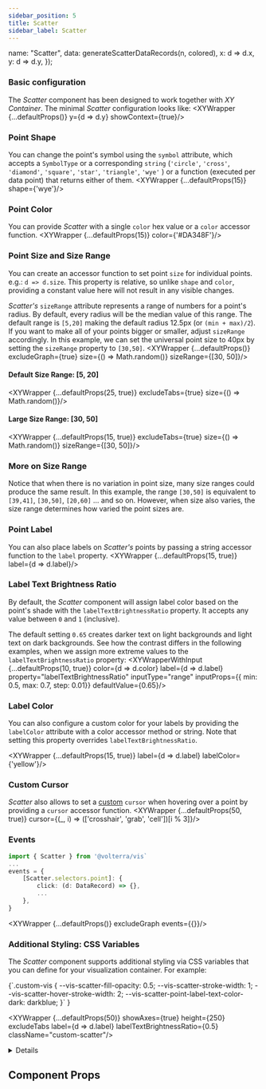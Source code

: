 ```yaml
---
sidebar_position: 5
title: Scatter
sidebar_label: Scatter
---
```


  name: "Scatter",
  data: generateScatterDataRecords(n, colored),
  x: d => d.x,
  y: d => d.y,
});

### Basic configuration
The _Scatter_ component has been designed to work together with _XY Container_. The minimal _Scatter_ configuration looks like:
<XYWrapper {...defaultProps()} y={d => d.y} showContext={true}/>

### Point Shape
You can change the point's symbol using the `symbol` attribute, which accepts a `SymbolType` or a corresponding `string`
(`'circle'`, `'cross'`, `'diamond'`, `'square'`, `'star'`, `'triangle'`, `'wye'` ) or a function (executed per data point) that returns either of them.
<XYWrapper {...defaultProps(15)} shape={'wye'}/>

### Point Color
You can provide _Scatter_ with a single `color` hex value or a `color` accessor function.
<XYWrapper {...defaultProps(15)} color={'#DA348F'}/>

### Point Size and Size Range
You can create an accessor function to set point `size` for individual points. e.g.: `d => d.size`.
This property is relative, so unlike `shape` and `color`, providing a constant value here will not result in any visible changes.

_Scatter's_ `sizeRange` attribute represents a range of numbers for a point's radius. By default, every radius
will be the median value of this range.
The default range is `[5,20]` making the default radius 12.5px (or `(min + max)/2`). If you want to make all of your points
bigger or smaller, adjust `sizeRange` accordingly. In this example, we can set the universal point size to 40px by setting the `sizeRange`
property to `[30,50]`.
<XYWrapper {...defaultProps()} excludeGraph={true} size={() => Math.random()} sizeRange={[30, 50]}/>

#### Default Size Range: [5, 20]
<XYWrapper {...defaultProps(25, true)} excludeTabs={true} size={() => Math.random()}/>

#### Large Size Range: [30, 50]
<XYWrapper {...defaultProps(15, true)} excludeTabs={true} size={() => Math.random()} sizeRange={[30, 50]}/>

### More on Size Range
Notice that when there is no variation in point size, many size ranges could produce the same result. In this example, the range `[30,50]`
is equivalent to `[39,41]`, `[30,50]`, `[20,60]` ... and so on. However, when size also varies, the size range determines how varied the point sizes are.

### Point Label
You can also place labels on _Scatter's_ points by passing a string accessor function to the `label` property.
<XYWrapper {...defaultProps(15, true)} label={d => d.label}/>

### Label Text Brightness Ratio
By default, the _Scatter_ component will assign label color based on the point's shade with the `labelTextBrightnessRatio` property.
It accepts any value between `0` and `1` (inclusive).

The default setting `0.65` creates darker text on light backgrounds and light text on dark backgrounds.
See how the contrast differs in the following examples, when we assign more extreme values to the `labelTextBrightnessRatio` property:
<XYWrapperWithInput {...defaultProps(10, true)} color={d => d.color} label={d => d.label} property="labelTextBrightnessRatio" inputType="range" inputProps={{ min: 0.5, max: 0.7, step: 0.01}} defaultValue={0.65}/>

### Label Color
You can also configure a custom color for your labels by providing the `labelColor` attribute with a color accessor method or string.
Note that setting this property overrides `labelTextBrightnessRatio`.

<XYWrapper {...defaultProps(15, true)} label={d => d.label} labelColor={'yellow'}/>

### Custom Cursor
_Scatter_ also allows to set a [custom](https://developer.mozilla.org/en-US/docs/Web/CSS/cursor) `cursor` when hovering
over a point by providing a `cursor` accessor function.
<XYWrapper {...defaultProps(50, true)} cursor={(_, i) => (['crosshair', 'grab', 'cell'])[i % 3]}/>

### Events
```ts
import { Scatter } from '@volterra/vis`
...
events = {
    [Scatter.selectors.point]: {
        click: (d: DataRecord) => {},
        ...
    },
}
```
<XYWrapper {...defaultProps()} excludeGraph events={{}}/>


### Additional Styling: CSS Variables
The _Scatter_ component supports additional styling via CSS variables that you can define for your visualization container. For example:

<CodeBlock language="css" title="styles.css">
{`.custom-vis {
  --vis-scatter-fill-opacity: 0.5;
  --vis-scatter-stroke-width: 1;
  --vis-scatter-hover-stroke-width: 2;
  --vis-scatter-point-label-text-color-dark: darkblue;
}`
}
</CodeBlock>

<XYWrapper {...defaultProps(50)} showAxes={true} height={250} excludeTabs label={d => d.label} labelTextBrightnessRatio={0.5} className="custom-scatter"/>

<Details summary={<summary>All supported CSS variables</summary>} open>
<CodeBlock language="css">
{
`--vis-scatter-cursor
--vis-scatter-fill
--vis-scatter-stroke
--vis-scatter-stroke-width
--vis-scatter-fill-opacity
--vis-scatter-stroke-opacity
--vis-scatter-hover-stroke-width
--vis-scatter-point-label-text-color-dark
--vis-scatter-point-label-text-color-light
--vis-scatter-point-label-text-font-weight`
}
</CodeBlock>
</Details>


## Component Props
<PropTable name="VisScatter"></PropTable>
